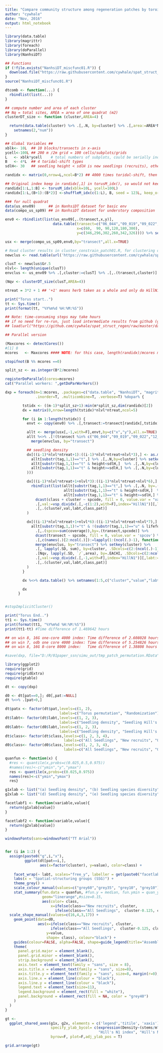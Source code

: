 ---
title: "Compare community structure among regeneration patches by toroidal and complete permutation"
author: "cywhale"
date: "Nov, 2016"
output: html_notebook
---

```{r functions and variables used, echo=TRUE}
library(data.table)
library(magrittr)
library(foreach)
library(doParallel)
library(NanhsiDT)

## Functions
if (!file.exists("NanhsiDT_miscfunc01.R")) {
  download.file("https://raw.githubusercontent.com/cywhale/spat_struct_regen/master/code/NanhsiDT_miscfunc01.R",  "NanhsiDT_miscfunc01.R")
}
source("NanhsiDT_miscfunc01.R")

dtcomb <- function(...) {
  rbindlist(list(...))
}

## compute number and area of each cluster
## Nq = total sites, AREA = area of one quadrat (m2)
clusterDT_size <- function (cluster,AREA=4) {

  return(data.table(cluster) %>% .[,.N, by=cluster] %>% .[,area:=AREA*N] %>% 
    setnames(2,"num"))
}

## Global Variables ##
xblk<- 10L  ## 10 blocks/transects in x-axis
ycell<-100L ## 200 m /2m grid = 100 cells/subplots/grids
L   <- xblk*ycell    # total numbers of subplots, could be serially indexed
B   <- 4*L  ## 4 toridal-shift types
sdlH<- 30   ## seedling height < sdlH is new seedlings (recruits), otherwise older seedlings

randidx <- matrix(0,nrow=L,ncol=B*2) ## 4000 times toridal-shift, then 4000 times randomization maps

## Original index keep in randidx[,1] in torusM_idx(), so would not keep twice in shuffleM_idx()
randidx[1:L,1:B] <- torusM_idx(xblk=10L, ycell=100L)
randidx[1:L,(B+1):(B*2)] <-shuffleM_idx(c(1:L), B, seed = 123L, keep_origin = FALSE, index_only = FALSE)

### for null quadrat 
data(us_env09)      ## in NanhsiDT dataset for basic env
data(compo_us_sp09) ## in NanhsiDT dataset for understory composition

env0 <- rbindlist(list(us_env09[,.(transect,x,y)],
                      data.table(transect=c("06_044","09_019","09_022","12_001","18_042","30_034"),
                                 x=c(60,  90, 90,120,180,300),
                                 y=c(346,296,302,260,342,326)))) %>% setkey(transect) %>% setorder(x,y)

usx <- merge(compo_us_sp09,env0,by="transect",all.x=TRUE)

# Read cluster results in cluster_constrain_patch01.R, for clustering of sites.
newclus <- read.table(url('https://raw.githubusercontent.com/cywhale/spat_struct_regen/master/dataset/const_clust_grp01.csv'), header=T,na.string="",sep=",")

clusT <- newclus$Gr.5 
nlvl<- length(unique(clusT))
envclus <- us_env09 %>% .[,cluster:=clusT] %>% .[,.(transect,cluster)]

(Nqv <- clusterDT_size(clusT,AREA=4))

ntreat = 3*2 + 1 ## '+1' means herb taken as a whole and only do HillN1,  but seedling split into three class and evaluate density and HillN1 (3*2)

print("Torus start..")
tt <- Sys.time()
print(format(tt, "%Y%m%d %H:%M:%S"))

## Note: time-consuming steps may take hours
## if no need for re-run, just load intermediate results from github (get R object "dxp"", in the following codes)
## load(url("https://github.com/cywhale/spat_struct_regen/raw/master/dataset/tmp_biofac_us.RData"))

## Parallel version

(Maxcores <- detectCores())
#[1] 8
mcores   <- Maxcores #### NOTE: for this case, length(randidx)/mcores must be integer

stopifnot(B %% mcores ==0)

split_sz <- as.integer(B*2/mcores)

registerDoParallel(cores=mcores)
cat("Parallel workers: ",getDoParWorkers())

dxp = foreach(m=1:mcores, .packages=c("data.table", "NanhsiDT", "magrittr"), .combine="dtcomb",
              .inorder=T, .multicombine=T, .verbose=T) %dopar% {

        tstidx <- ((m-1)*split_sz+1):min(m*split_sz,dim(randidx)[2])
        dx = matrix(0,nrow=length(tstidx)*nlvl*ntreat,ncol=5)

        for (i in 1:length(tstidx)) {
          envt <- copy(env0) %>% .[,transect:=transect[randidx[,tstidx[i]]]]

          allt <- merge(usx[,-1,with=F],envt,by=c("x","y"),all.x=TRUE) ##Notice: only shuffle "transect"_index, but "x","y" remain the same!!
          allt %<>% .[!(transect %in% c("06_044","09_019","09_022","12_001","18_042","30_034")),] %>%
            merge(envclus, by="transect")

          ## seedling density
          dx[((i-1)*nlvl*ntreat+1):((i-1)*nlvl*ntreat+nlvl*3),] <- as.matrix(rbindlist(list(
            allt[substr(tag,1,1)=="t",] %>% .[,.N,by=cluster] %>% setkey(cluster) %>% .[Nqv] %>% .[,val:=N/area] %>% .[,.(cluster,val)] %>% .[,labt:=1][,class:=1][pat:=ifelse(tstidx[i]==1, 0L, ifelse(tstidx[i]>B, 2L, 1L))], ## density of all seedlings
            allt[substr(tag,1,1)=="t" & height<sdlH,]  %>% .[,.N,by=cluster] %>% setkey(cluster) %>% .[Nqv] %>% .[,val:=N/area] %>% .[,.(cluster,val)] %>% .[,labt:=1][,class:=2][pat:=ifelse(tstidx[i]==1, 0L, ifelse(tstidx[i]>B, 2L, 1L))], ## density of recruit, sdl height< 30cm
            allt[substr(tag,1,1)=="t" & height>=sdlH,] %>% .[,.N,by=cluster] %>% setkey(cluster) %>% .[Nqv] %>% .[,val:=N/area] %>% .[,.(cluster,val)] %>% .[,labt:=1][,class:=3][pat:=ifelse(tstidx[i]==1, 0L, ifelse(tstidx[i]>B, 2L, 1L))]  ## density of older sdl, height>= 30cm
          )))

          dx[((i-1)*nlvl*ntreat+1+nlvl*3):((i-1)*nlvl*ntreat+nlvl*6),] <- as.matrix(
            rbindlist(list(allt[substr(tag,1,1)=="t",] %>% .[,.N, by=.(cluster,spcode)] %>% setkey(cluster) %>% .[Nqv] %>% .[,val:=N/area][class:=1] %>% .[,.(cluster,spcode,val,class)],
                           allt[substr(tag,1,1)=="t" & height<sdlH,]  %>% .[,.N, by=.(cluster,spcode)] %>% setkey(cluster) %>% .[Nqv] %>% .[,val:=N/area][class:=2] %>% .[,.(cluster,spcode,val,class)],
                           allt[substr(tag,1,1)=="t" & height>=sdlH,] %>% .[,.N, by=.(cluster,spcode)] %>% setkey(cluster) %>% .[Nqv] %>% .[,val:=N/area][class:=3] %>% .[,.(cluster,spcode,val,class)])) %>%
              dcast(class + cluster ~ spcode, fill = 0, value.var = "val", sep="") %>%
              .[,val:=vsp_dividx(.[,-c(1:2),with=F],index="HillN1")][,labt:=2][pat:=ifelse(tstidx[i]==1, 0L, ifelse(tstidx[i]>B, 2L, 1L))] %>%
              .[,.(cluster,val,labt,class,pat)]
          )

          dx[((i-1)*nlvl*ntreat+1+nlvl*6):((i-1)*nlvl*ntreat+nlvl*7),] <- as.matrix(
            allt[substr(tag,1,1)!="t" & !(substr(tag,1,1)=="u" & lifeform=="T"), ] %>% .[,.(transect,spcode,coverage)] %>%
              .[,.(spcov=sum(coverage)),by=.(transect,spcode)] %>%
              dcast(transect ~ spcode, fill = 0, value.var = 'spcov') %>%
              .[,c(names(.)[2:ncol(.)]):=lapply(1:(ncol(.)-1), function(i) sweepM_rsum(as.matrix(.[,-1,with=FALSE]))[,i])] %>%
              merge(envclus, by="transect") %>% setkey(cluster) %>%
              .[, lapply(.SD, sum), by=cluster, .SDcols=c(2:(ncol(.)-1))] %>%
              .[Nqv, lapply(.SD, `/`,area), by=.EACHI, .SDcols=c(2:ncol(.))] %>%
              .[,val:=vsp_dividx(.[,-1,with=F],index="HillN1")][,labt:=3][,class:=4][pat:=ifelse(tstidx[i]==1, 0L, ifelse(tstidx[i]>B, 2L, 1L))] %>%
              .[,.(cluster,val,labt,class,pat)]
          )
        }

        dx %<>% data.table() %>% setnames(1:5,c("cluster","value","labt","class","pat"))

        dx
      }


#stopImplicitCluster()

print("Torus End..")
tt1 <- Sys.time()
print(format(tt1, "%Y%m%d %H:%M:%S"))
print(tt1-tt) #Time difference of 1.469642 hours

## on win 8, 16G one-core 4000 index: Time difference of 2.608028 hours ################
## on win 7, odb one core 4000 index: Time difference of 5.254826 hours ################
## on win 8, 16G 8-core 8000 index:   Time difference of 1.38808 hours  ################

#save(dxp, file="D:/R/01paper_ssn/simu_out/tmp_patch_permutation.RData")

```
```{r plot functions for compare differences among regeneration patches, echo=F}
library(ggplot2)
require(grid)
require(gridExtra)
require(gtable)

dt <- copy(dxp)

d0 <- dt[pat==0,]; d0[,pat:=NULL]
dt %<>% .[pat>0,]

dt$patx <- factor(dt$pat,levels=c(1, 2), 
                         labels=c("Torus permutation", "Randomization"))
dt$labt<- factor(dt$labt,levels=c(1, 2, 3), 
                         labels=c("Seedling density", "Seedling Hill's N1 index", "Understory Hill's N1 index"))
d0$labt<- factor(d0$labt,levels=c(1, 2, 3), 
                         labels=c("Seedling density", "Seedling Hill's N1 index", "Understory Hill's N1 index"))
dt$class<- factor(dt$class,levels=c(1, 2, 3, 4), 
                           labels=c("All Seedlings", "New recruits", "Older seedlings", "Understory"))
d0$class<- factor(d0$class,levels=c(1, 2, 3, 4), 
                           labels=c("All Seedlings", "New recruits", "Older seedlings", "Understory"))

quanfun <- function(x) {
  #res <- quantile(x,probs=c(0.025,0.5,0.975))
  #names(res)<-c("ymin","y","ymax")
  res <- quantile(x,probs=c(0.025,0.975))
  names(res)<-c("ymin","ymax")
  res}

g1xlab <- list("(a) Seedling density", "(b) Seedling species diversity", "(c) Understory species diversity")
g2xlab <- list("(d) Seedling density", "(e) Seedling species diversity", "(f) Understory species diversity")

facetlabf1 <- function(variable,value){
  return(g1xlab[value])
}

facetlabf2 <- function(variable,value){
  return(g2xlab[value])
}

windowsFonts(sans=windowsFont("TT Arial"))


for (i in 1:2) {
  assign(paste0("g",i,"x"), 
         ggplot(dt[pat==i,],
                aes(x=factor(cluster), y=value), color=class) +
    
    facet_wrap(~ labt, scales="free_y", labeller = get(paste0("facetlabf",i))) +
    labs(x = "Spatial-structuring groups (SSG)") +
    theme_grey() +
    scale_colour_manual(values=c("grey60","grey35", "grey10", "grey10")) +
    stat_summary(fun.data = quanfun, #fun.y = median, fun.ymin = quan_y05, fun.ymax = quan_y95,
                 geom="linerange",#size=0.15,
                 aes(color= class,
                     x=ifelse(class=="New recruits", cluster,
                       ifelse(class=="All Seedlings",  cluster-0.125, cluster+0.125)))) +
  scale_shape_manual(values=c(16,4,3,17)) +
    geom_point(data=d0,
               aes(x=ifelse(class=="New recruits", cluster,
                     ifelse(class=="All Seedlings",  cluster-0.125, cluster+0.125)), 
                   y=value,
                   shape= class), colour="black") +
    guides(colour=FALSE, alpha=FALSE, shape=guide_legend(title="Assemblages")) +
    theme(
      panel.grid.major = element_blank(), 
      panel.grid.minor = element_blank(),
      strip.background = element_blank(),
      axis.text = element_text(family = "sans", size = 8),
      axis.title.x = element_text(family = "sans", size=8),
      axis.title.y = element_text(family = "sans", size=8, margin(r=0),vjust=0.6), 
      axis.line.x = element_line(colour = "black"),
      axis.line.y = element_line(colour = "black"),
      legend.text = element_text(size=11), 
      legend.background = element_rect(fill = "white"),
      panel.background = element_rect(fill = NA, color = "grey40")
    ) 
  )
}
```
``` {r Fig4 in my paper, echo=T}
gt <- 
  ggplot_shared_axes(g1x, g2x, elements = c('legend','titile', 'xaxis'), 
                     specify_ylab_bycol= c(expression(Density~(stems/m^{2})),  
                                           "Hill's N1 index", "Hill's N1 index"),
                     byrow=F, plot=F,adj_ylab_pos = T) 

grid.arrange(gt)

```
